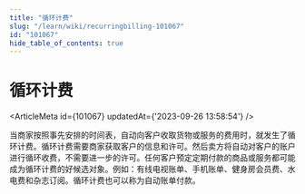 ```yaml
---
title: "循环计费"
slug: "/learn/wiki/recurringbilling-101067"
id: "101067"
hide_table_of_contents: true
---
```



# 循环计费

<ArticleMeta id={101067} updatedAt={'2023-09-26 13:58:54'} />
<div className='border-solid border-b border-t-0 my-4 border-[var(--ifm-color-gray-300)]' />

当商家按照事先安排的时间表，自动向客户收取货物或服务的费用时，就发生了循环计费。循环计费需要商家获取客户的信息和许可。然后卖方将自动对客户的账户进行循环收费，不需要进一步的许可。任何客户预定定期付款的商品或服务都可能成为循环计费的好候选对象。例如：有线电视账单、手机账单、健身房会员费、水电费和杂志订阅。循环计费也可以称为自动账单付款。
